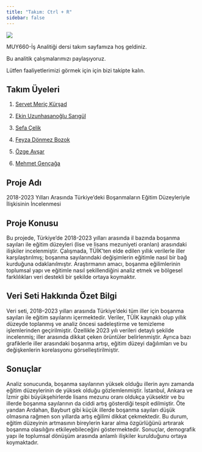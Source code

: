 ```yaml
---
title: "Takım: Ctrl + R"
sidebar: false 
---
```


![](/assets/images/takim.jpg){.team}

MUY660-İş Analitiği dersi takım sayfamıza hoş geldiniz.

Bu analitik çalışmalarımızı paylaşıyoruz.

Lütfen faaliyetlerimizi görmek için için bizi takipte kalın.

## Takım Üyeleri

1.  [Servet Meriç Kürşad](/takim/servetmerickursad.qmd)

2.  [Ekin Uzunhasanoğlu Sarıgül](/takim/ekin.qmd)

3.  [Sefa Çelik](/takim/sefa.qmd)

4.  [Feyza Dönmez Bozok](/takim/feyza.qmd)

5.  [Özge Avşar](/takim/ozge.qmd)

6.  [Mehmet Gençağa](/takim/mehmet.qmd)

## Proje Adı

2018-2023 Yılları Arasında Türkiye’deki Boşanmaların Eğitim Düzeyleriyle İlişkisinin İncelenmesi

## Proje Konusu

Bu projede, Türkiye’de 2018-2023 yılları arasında il bazında boşanma sayıları ile eğitim düzeyleri (lise ve lisans mezuniyeti oranları) arasındaki ilişkiler incelenmiştir. Çalışmada, TÜİK’ten elde edilen yıllık verilerle iller karşılaştırılmış; boşanma sayılarındaki değişimlerin eğitimle nasıl bir bağ kurduğuna odaklanılmıştır. Araştırmanın amacı, boşanma eğilimlerinin toplumsal yapı ve eğitimle nasıl şekillendiğini analiz etmek ve bölgesel farklılıkları veri destekli bir şekilde ortaya koymaktır.

## Veri Seti Hakkında Özet Bilgi

Veri seti, 2018–2023 yılları arasında Türkiye’deki tüm iller için boşanma sayıları ile eğitim sayılarını içermektedir. Veriler, TÜİK kaynaklı olup yıllık düzeyde toplanmış ve analiz öncesi sadeleştirme ve temizleme işlemlerinden geçirilmiştir. Özellikle 2023 yılı verileri detaylı şekilde incelenmiş; iller arasında dikkat çeken örüntüler belirlenmiştir. Ayrıca bazı grafiklerle iller arasındaki boşanma artışı, eğitim düzeyi dağılımları ve bu değişkenlerin korelasyonu görselleştirilmiştir.

## Sonuçlar

Analiz sonucunda, boşanma sayılarının yüksek olduğu illerin aynı zamanda eğitim düzeylerinin de yüksek olduğu gözlemlenmiştir. İstanbul, Ankara ve İzmir gibi büyükşehirlerde lisans mezunu oranı oldukça yüksektir ve bu illerde boşanma sayılarının da ciddi artış gösterdiği tespit edilmiştir. Öte yandan Ardahan, Bayburt gibi küçük illerde boşanma sayıları düşük olmasına rağmen son yıllarda artış eğilimi dikkat çekmektedir. Bu durum, eğitim düzeyinin artmasının bireylerin karar alma özgürlüğünü artırarak boşanma olasılığını etkileyebileceğini göstermektedir. Sonuçlar, demografik yapı ile toplumsal dönüşüm arasında anlamlı ilişkiler kurulduğunu ortaya koymaktadır.